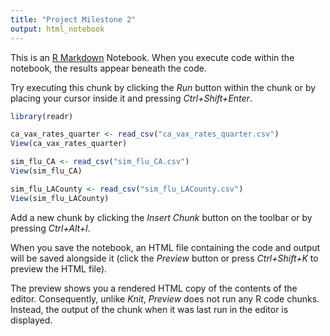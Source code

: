 ```yaml
---
title: "Project Milestone 2"
output: html_notebook
---
```


This is an [R Markdown](http://rmarkdown.rstudio.com) Notebook. When you execute code within the notebook, the results appear beneath the code. 

Try executing this chunk by clicking the *Run* button within the chunk or by placing your cursor inside it and pressing *Ctrl+Shift+Enter*. 

```r
library(readr)

ca_vax_rates_quarter <- read_csv("ca_vax_rates_quarter.csv")
View(ca_vax_rates_quarter)

sim_flu_CA <- read_csv("sim_flu_CA.csv")
View(sim_flu_CA)

sim_flu_LACounty <- read_csv("sim_flu_LACounty.csv")
View(sim_flu_LACounty)
```

Add a new chunk by clicking the *Insert Chunk* button on the toolbar or by pressing *Ctrl+Alt+I*.

When you save the notebook, an HTML file containing the code and output will be saved alongside it (click the *Preview* button or press *Ctrl+Shift+K* to preview the HTML file).

The preview shows you a rendered HTML copy of the contents of the editor. Consequently, unlike *Knit*, *Preview* does not run any R code chunks. Instead, the output of the chunk when it was last run in the editor is displayed.
